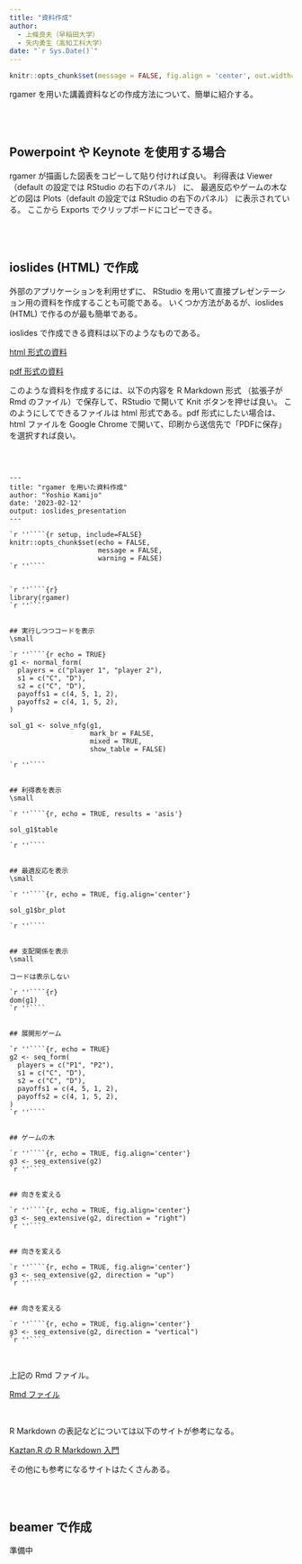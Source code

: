 ```yaml
---
title: "資料作成"
author:
  - 上條良夫（早稲田大学）
  - 矢内勇生（高知工科大学）
date: "`r Sys.Date()`"
---
```



```r
knitr::opts_chunk$set(message = FALSE, fig.align = 'center', out.width="80%", out.height="80%")
```


rgamer を用いた講義資料などの作成方法について、簡単に紹介する。

<br>
<br>

## Powerpoint や Keynote を使用する場合

rgamer が描画した図表をコピーして貼り付ければ良い。
利得表は Viewer （default の設定では RStudio の右下のパネル） に、
最適反応やゲームの木などの図は Plots（default の設定では RStudio の右下のパネル） に表示されている。
ここから Exports でクリップボードにコピーできる。


<br>
<br>

## ioslides (HTML) で作成

外部のアプリケーションを利用せずに、
RStudio を用いて直接プレゼンテーション用の資料を作成することも可能である。
いくつか方法があるが、ioslides (HTML) で作るのが最も簡単である。

ioslides で作成できる資料は以下のようなものである。

<a href="data/test01.html"> html 形式の資料</a>

<a href="data/test01.pdf"> pdf 形式の資料</a>

このような資料を作成するには、以下の内容を R Markdown 形式 （拡張子が Rmd のファイル）で保存して、RStudio で開いて Knit ボタンを押せば良い。
このようにしてできるファイルは html 形式である。pdf 形式にしたい場合は、html ファイルを Google Chrome で開いて、印刷から送信先で「PDFに保存」を選択すれば良い。

<br>


````

---
title: "rgamer を用いた資料作成"
author: "Yoshio Kamijo"
date: '2023-02-12'
output: ioslides_presentation
---

`r ''````{r setup, include=FALSE}
knitr::opts_chunk$set(echo = FALSE,
                      message = FALSE,
                      warning = FALSE)
`r ''````


`r ''````{r}
library(rgamer)
`r ''````


## 実行しつつコードを表示
\small

`r ''````{r echo = TRUE}
g1 <- normal_form(
  players = c("player 1", "player 2"), 
  s1 = c("C", "D"), 
  s2 = c("C", "D"),   
  payoffs1 = c(4, 5, 1, 2),
  payoffs2 = c(4, 1, 5, 2),
)

sol_g1 <- solve_nfg(g1, 
                    mark_br = FALSE, 
                    mixed = TRUE, 
                    show_table = FALSE)

`r ''````


## 利得表を表示
\small

`r ''````{r, echo = TRUE, results = 'asis'}

sol_g1$table

`r ''````


## 最適反応を表示
\small

`r ''````{r, echo = TRUE, fig.align='center'}

sol_g1$br_plot

`r ''````


## 支配関係を表示
\small

コードは表示しない

`r ''````{r}
dom(g1)
`r ''````


## 展開形ゲーム

`r ''````{r, echo = TRUE}
g2 <- seq_form(
  players = c("P1", "P2"), 
  s1 = c("C", "D"), 
  s2 = c("C", "D"),   
  payoffs1 = c(4, 5, 1, 2),
  payoffs2 = c(4, 1, 5, 2),
)
`r ''````


## ゲームの木

`r ''````{r, echo = TRUE, fig.align='center'}
g3 <- seq_extensive(g2)
`r ''````


## 向きを変える

`r ''````{r, echo = TRUE, fig.align='center'}
g3 <- seq_extensive(g2, direction = "right")
`r ''````


## 向きを変える

`r ''````{r, echo = TRUE, fig.align='center'}
g3 <- seq_extensive(g2, direction = "up")
`r ''````


## 向きを変える

`r ''````{r, echo = TRUE, fig.align='center'}
g3 <- seq_extensive(g2, direction = "vertical")
`r ''````

````

<br>

上記の Rmd ファイル。

<a href="data/test01.Rmd"> Rmd ファイル </a>

<br>

R Markdown の表記などについては以下のサイトが参考になる。

<a href="https://kazutan.github.io/kazutanR/Rmd_intro.html"> Kaztan.R の R Markdown 入門 </a>

その他にも参考になるサイトはたくさんある。


<br>
<br>

## beamer で作成

準備中




